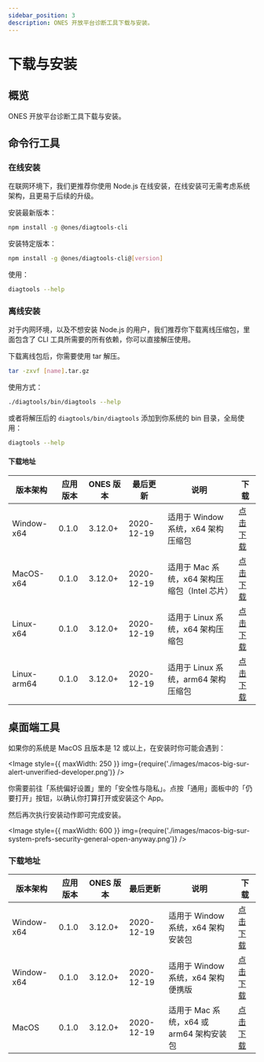```yaml
---
sidebar_position: 3
description: ONES 开放平台诊断工具下载与安装。
---
```



# 下载与安装

## 概览

ONES 开放平台诊断工具下载与安装。

## 命令行工具

### 在线安装

在联网环境下，我们更推荐你使用 Node.js 在线安装，在线安装可无需考虑系统架构，且更易于后续的升级。

安装最新版本：

```bash npm2yarn
npm install -g @ones/diagtools-cli
```

安装特定版本：

```bash npm2yarn
npm install -g @ones/diagtools-cli@[version]
```

使用：

```bash
diagtools --help
```

### 离线安装

对于内网环境，以及不想安装 Node.js 的用户，我们推荐你下载离线压缩包，里面包含了 CLI 工具所需要的所有依赖，你可以直接解压使用。

下载离线包后，你需要使用 tar 解压。

```bash
tar -zxvf [name].tar.gz
```

使用方式：

```bash
./diagtools/bin/diagtools --help
```

或者将解压后的 `diagtools/bin/diagtools` 添加到你系统的 bin 目录，全局使用：

```bash
diagtools --help
```

#### 下载地址

| 版本架构    | 应用版本 | ONES 版本 | 最后更新   | 说明                                          | 下载                                                                                                                                |
| ----------- | -------- | --------- | ---------- | --------------------------------------------- | ----------------------------------------------------------------------------------------------------------------------------------- |
| Window-x64  | 0.1.0    | 3.12.0+   | 2020-12-19 | 适用于 Window 系统，x64 架构压缩包            | [点击下载](https://ones-tools.oss-cn-hangzhou.aliyuncs.com/open-platform/diagtools/cli/diagtools-v0.1.0-70334cb-win32-x64.tar.gz)   |
| MacOS-x64   | 0.1.0    | 3.12.0+   | 2020-12-19 | 适用于 Mac 系统，x64 架构压缩包（Intel 芯片） | [点击下载](https://ones-tools.oss-cn-hangzhou.aliyuncs.com/open-platform/diagtools/cli/diagtools-v0.1.0-70334cb-darwin-x64.tar.gz)  |
| Linux-x64   | 0.1.0    | 3.12.0+   | 2020-12-19 | 适用于 Linux 系统，x64 架构压缩包             | [点击下载](https://ones-tools.oss-cn-hangzhou.aliyuncs.com/open-platform/diagtools/cli/diagtools-v0.1.0-70334cb-linux-x64.tar.gz)   |
| Linux-arm64 | 0.1.0    | 3.12.0+   | 2020-12-19 | 适用于 Linux 系统，arm64 架构压缩包           | [点击下载](https://ones-tools.oss-cn-hangzhou.aliyuncs.com/open-platform/diagtools/cli/diagtools-v0.1.0-70334cb-linux-arm64.tar.gz) |

## 桌面端工具

如果你的系统是 MacOS 且版本是 12 或以上，在安装时你可能会遇到：

<Image
  style={{ maxWidth: 250 }}
  img={require('./images/macos-big-sur-alert-unverified-developer.png')}
/>

你需要前往「系统偏好设置」里的「安全性与隐私」。点按「通用」面板中的「仍要打开」按钮，以确认你打算打开或安装这个 App。

然后再次执行安装动作即可完成安装。

<Image
  style={{ maxWidth: 600 }}
  img={require('./images/macos-big-sur-system-prefs-security-general-open-anyway.png')}
/>

### 下载地址

| 版本架构   | 应用版本 | ONES 版本 | 最后更新   | 说明                                     | 下载                                                                                                                      |
| ---------- | -------- | --------- | ---------- | ---------------------------------------- | ------------------------------------------------------------------------------------------------------------------------- |
| Window-x64 | 0.1.0    | 3.12.0+   | 2020-12-19 | 适用于 Window 系统，x64 架构安装包       | [点击下载](https://ones-tools.oss-cn-hangzhou.aliyuncs.com/open-platform/diagtools/desktop/Diagtools-0.1.0-x64.exe)       |
| Window-x64 | 0.1.0    | 3.12.0+   | 2020-12-19 | 适用于 Window 系统，x64 架构便携版       | [点击下载](https://ones-tools.oss-cn-hangzhou.aliyuncs.com/open-platform/diagtools/desktop/Diagtools-win32-x64-0.1.0.zip) |
| MacOS      | 0.1.0    | 3.12.0+   | 2020-12-19 | 适用于 Mac 系统，x64 或 arm64 架构安装包 | [点击下载](https://ones-tools.oss-cn-hangzhou.aliyuncs.com/open-platform/diagtools/desktop/Diagtools-0.1.0-x64.dmg)       |
